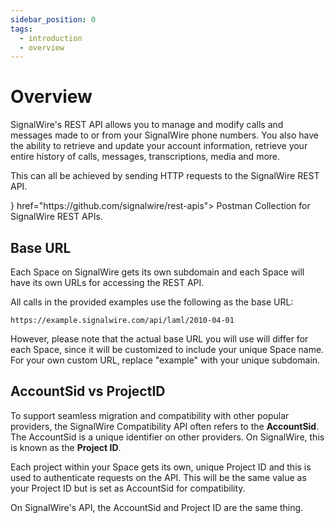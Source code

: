 ```yaml
---
sidebar_position: 0
tags:
  - introduction
  - overview
---
```



# Overview

SignalWire's REST API allows you to manage and modify calls and messages made to or from your SignalWire phone numbers. 
You also have the ability to retrieve and update your account information, retrieve your entire history of calls, messages, transcriptions, media and more.

This can all be achieved by sending HTTP requests to the SignalWire REST API.

<LamlAdmonition />

<CardGroup cols={3}>
<Card title="Postman Collection" icon={<SiPostman />} href="https://github.com/signalwire/rest-apis">
  Postman Collection for SignalWire REST APIs.
</Card>
</CardGroup>


## Base URL

Each Space on SignalWire gets its own subdomain and each Space will have its own URLs for accessing the REST API.

All calls in the provided examples use the following as the base URL:

`https://example.signalwire.com/api/laml/2010-04-01`

However, please note that the actual base URL you will use will differ for each Space, since it will be customized to include your unique Space name. 
For your own custom URL, replace "example" with your unique subdomain.

## AccountSid vs ProjectID

To support seamless migration and compatibility with other popular providers, the SignalWire Compatibility API often refers to the **AccountSid**. 
The AccountSid is a unique identifier on other providers. On SignalWire, this is known as the **Project ID**.

Each project within your Space gets its own, unique Project ID and this is used to authenticate requests on the API. 
This will be the same value as your Project ID but is set as AccountSid for compatibility.

On SignalWire's API, the AccountSid and Project ID are the same thing.
